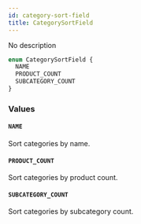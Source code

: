 ```yaml
---
id: category-sort-field
title: CategorySortField
---
```



No description

```graphql
enum CategorySortField {
  NAME
  PRODUCT_COUNT
  SUBCATEGORY_COUNT
}
```


### Values

#### `NAME` 

Sort categories by name.


#### `PRODUCT_COUNT` 

Sort categories by product count.


#### `SUBCATEGORY_COUNT` 

Sort categories by subcategory count.




